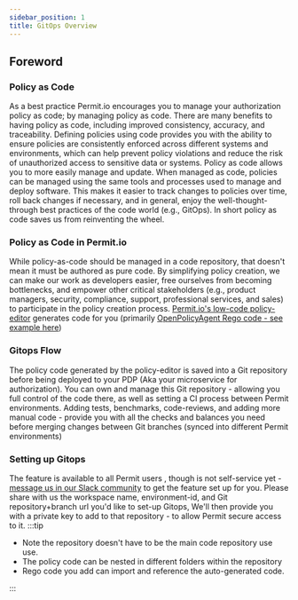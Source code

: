 ```yaml
---
sidebar_position: 1
title: GitOps Overview
---
```


## Foreword

### Policy as Code

As a best practice Permit.io encourages you to manage your authorization policy as code; by managing policy as code.
There are many benefits to having policy as code, including improved consistency, accuracy, and traceability.
Defining policies using code provides you with the ability to ensure policies are consistently enforced across different systems and environments, which can help prevent policy violations and reduce the risk of unauthorized access to sensitive data or systems.
Policy as code allows you to more easily manage and update. When managed as code, policies can be managed using the same tools and processes used to manage and deploy software. This makes it easier to track changes to policies over time, roll back changes if necessary, and in general, enjoy the well-thought-through best practices of the code world (e.g., GitOps).
In short policy as code saves us from reinventing the wheel.

### Policy as Code in Permit.io

While policy-as-code should be managed in a code repository, that doesn't mean it must be authored as pure code.
By simplifying policy creation, we can make our work as developers easier, free ourselves from becoming bottlenecks, and empower other critical stakeholders (e.g., product managers, security, compliance, support, professional services, and sales) to participate in the policy creation process.
[Permit.io's low-code policy-editor](https://app.permit.io/policy-editor) generates code for you (primarily [OpenPolicyAgent Rego code - see example here](https://github.com/permitio/opal-example-policy-repo))

### Gitops Flow

The policy code generated by the policy-editor is saved into a Git repository before being deployed to your PDP (Aka your microservice for authorization).
You can own and manage this Git repository - allowing you full control of the code there, as well as setting a CI process between Permit environments.
Adding tests, benchmarks, code-reviews, and adding more manual code - provide you with all the checks and balances you need before merging changes between Git branches (synced into different Permit environments)

### Setting up Gitops

The feature is available to all Permit users , though is not self-service yet - [message us in our Slack community](https://bit.ly/permit-slack) to get the feature set up for you.
Please share with us the workspace name, environment-id, and Git repository+branch url you'd like to set-up Gitops,
We'll then provide you with a private key to add to that repository - to allow Permit secure access to it.
:::tip

- Note the repository doesn't have to be the main code repository use use.
- The policy code can be nested in different folders within the repository
- Rego code you add can import and reference the auto-generated code.

:::
